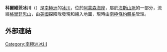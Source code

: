 {{coord|85|42|S|154|24|W|source:GNIS|display=title}}

'''科爾維茨冰川'''（{{lang-en|Koerwitz Glacier}}）是[[南極洲|南極洲]]的[[冰川|冰川]]，位於[[阿蒙森海岸|阿蒙森海岸]]，屬於[[海斯山脈|海斯山脈]]的一部分，流經[[格里菲思山|格里菲思山]]，由[[美國|美國]]探險隊發現和繪入地圖，現時由[[南極條約體系|南極條約體系]]管理。

==外部連結==
{{cite gnis | type = antarid | id = 8104| name = Koerwitz Glacier | accessdate = 2013-05-13}}

{{Antarctica-geo-stub}}
[[Category:南極洲冰川|Category:南極洲冰川]]